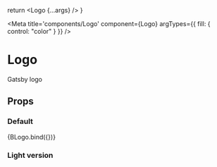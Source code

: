
  return <Logo {...args} />
}

<Meta
  title='components/Logo'
  component={Logo}
  argTypes={{ fill: { control: "color" } }}
/>

# Logo

Gatsby logo

## Props

<ArgsTable of={Logo} />

### Default

<Canvas>
  <Story name='Default'>{BLogo.bind({})}</Story>
</Canvas>

### Light version

<Canvas>
  <Story name='Light version'>
    <Box sx={{ bg: "darkShade" }}>
      <Logo width={200} fill='#fff' />
    </Box>
  </Story>
</Canvas>
